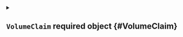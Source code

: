 


<details className="config-field" data-expandable="true">
<summary>

## `VolumeClaim` <span className="config-field-required" data-required="true">required</span> <span className="config-field-type">object</span> <span className="config-field-default"></span> <span className="config-field-enum"></span> {#VolumeClaim}



</summary>




<details className="config-field" data-expandable="false" open>
<summary>

### `disabled` <span className="config-field-required" data-required="false">required</span> <span className="config-field-type">boolean</span> <span className="config-field-default">true</span> <span className="config-field-enum"></span> {#VolumeClaim-disabled}



</summary>



</details>



<details className="config-field" data-expandable="false" open>
<summary>

### `accessModes` <span className="config-field-required" data-required="true">required</span> <span className="config-field-type">string[]</span> <span className="config-field-default"></span> <span className="config-field-enum"></span> {#VolumeClaim-accessModes}



</summary>



</details>



<details className="config-field" data-expandable="false" open>
<summary>

### `retentionPolicy` <span className="config-field-required" data-required="true">required</span> <span className="config-field-type">string</span> <span className="config-field-default"></span> <span className="config-field-enum"></span> {#VolumeClaim-retentionPolicy}



</summary>



</details>



<details className="config-field" data-expandable="false" open>
<summary>

### `size` <span className="config-field-required" data-required="true">required</span> <span className="config-field-type">string</span> <span className="config-field-default"></span> <span className="config-field-enum"></span> {#VolumeClaim-size}



</summary>



</details>



<details className="config-field" data-expandable="false" open>
<summary>

### `storageClass` <span className="config-field-required" data-required="true">required</span> <span className="config-field-type">string</span> <span className="config-field-default"></span> <span className="config-field-enum"></span> {#VolumeClaim-storageClass}



</summary>



</details>


</details>
